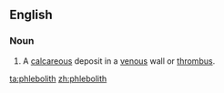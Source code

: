 ==English==

===Noun===
{{en-noun|-}}

# A [[calcareous]] deposit in a [[venous]] wall or [[thrombus]].

[[ta:phlebolith]]
[[zh:phlebolith]]